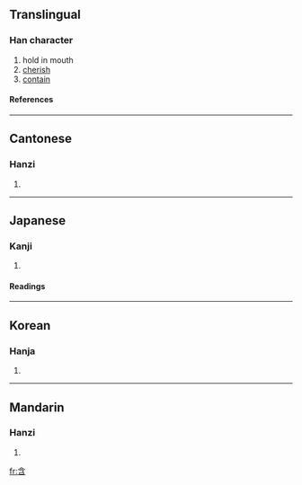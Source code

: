 ==Translingual==
===Han character===
{{Han char|rn=30|rad=口|as=04|sn=7|four=8060<sub>2</sub>|canj=人戈弓口 (OINR)}}
# hold in mouth
# [[cherish]]
# [[contain]]
====References====
{{Han ref|kx=0178.140|dkj=03350|dj=0395.190|hdz=10592.010|uh=542B|ud=21547|bh=A774|bd=42868}}
----
==Cantonese==
===Hanzi===
{{yue-hanzi|jyut=|y=ham4}}
# {{defn|Cantonese}}
----
==Japanese==
===Kanji===
{{ja-kanji|grade=c|rs=口04}}
# {{defn|Japanese}} 
====Readings====
{{ja-readings|on=[[がん]] (gan)|kun=[[ふくむ]] (fukumu), [[ふくめる]] (fukumeru)}}
----
==Korean==
===Hanja===
{{ko-hanja|hangeul=함|rv=ham|mr=ham}}
# {{defn|Korean}}
----
==Mandarin==
===Hanzi===
{{cmn-hanzi|pin=[[hán]] (han2)|wg=han<sup>2</sup>}}
# {{defn|Mandarin}}

[[fr:含]]